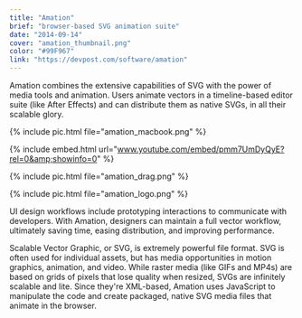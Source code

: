 ```yaml
---
title: "Amation"
brief: "browser-based SVG animation suite"
date: "2014-09-14"
cover: "amation_thumbnail.png"
color: "#99F967"
link: "https://devpost.com/software/amation"
---
```


Amation combines the extensive capabilities of SVG with the power of media tools and animation. Users animate vectors in a timeline-based editor suite (like After Effects) and can distribute them as native SVGs, in all their scalable glory.

{% include pic.html file="amation_macbook.png" %}

{% include embed.html url="www.youtube.com/embed/pmm7UmDyQyE?rel=0&amp;showinfo=0" %}

{% include pic.html file="amation_drag.png" %}

<!-- {% include pic.html file="amation_delete.png" %} -->

{% include pic.html file="amation_logo.png" %}

UI design workflows include prototyping interactions to communicate with developers. With Amation, designers can maintain a full vector workflow, ultimately saving time, easing distribution, and improving performance.

Scalable Vector Graphic, or SVG, is extremely powerful file format. SVG is often used for individual assets, but has media opportunities in motion graphics, animation, and video. While raster media (like GIFs and MP4s) are based on grids of pixels that lose quality when resized, SVGs are infinitely scalable and lite. Since they're XML-based, Amation uses JavaScript to manipulate the code and create packaged, native SVG media files that animate in the browser.
